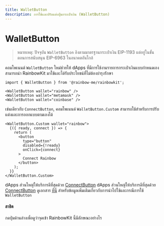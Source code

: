 ```yaml
---
title: WalletButton
description: การใช้และปรับแต่งปุ่มกระเป๋าเงิน (WalletButton)
---
```


# WalletButton

> หมายเหตุ: ปัจจุบัน `WalletButton` อิงตามมาตรฐานกระเป๋าเงิน EIP-1193 แต่อยู่ในขั้นตอนการสนับสนุน EIP-6963 ในอนาคตอันใกล้

คอมโพเนนต์ `WalletButton` ใหม่ช่วยให้ dApps ที่มีการใช้งานรายการกระเป๋าเงินแบบกำหนดเองสามารถนำ RainbowKit มาใช้และได้รับประโยชน์ที่ไม่ต้องบำรุงรักษา

```tsx
import { WalletButton } from '@rainbow-me/rainbowkit';

<WalletButton wallet="rainbow" />
<WalletButton wallet="metamask" />
<WalletButton wallet="coinbase" />
```

เช่นเดียวกับ `ConnectButton`, คอมโพเนนต์ `WalletButton.Custom` สามารถใช้สำหรับการปรับแต่งและการออกแบบตามเองได้

```tsx
<WalletButton.Custom wallet="rainbow">
  {({ ready, connect }) => {
    return (
      <button
        type="button"
        disabled={!ready}
        onClick={connect}
      >
        Connect Rainbow
      </button>
    );
  }}
</WalletButton.Custom>
```

dApps ส่วนใหญ่ให้บริการดีที่สุดด้วย [ConnectButton](https://www.rainbowkit.com/docs/connect-button) dApps ส่วนใหญ่ให้บริการดีที่สุดด้วย [ConnectButton](https://www.rainbowkit.com/docs/connect-button) ดูเอกสาร [ที่นี่](https://www.rainbowkit.com/docs/wallet-button) สำหรับข้อมูลเพิ่มเติมเกี่ยวกับการนำไปใช้และกรณีการใช้ `WalletButton`

#### สาธิต

กดปุ่มด้านล่างเพื่อดูว่าจุดเข้า RainbowKit นี้มีลักษณะอย่างไร

<WalletButtonDemo />
